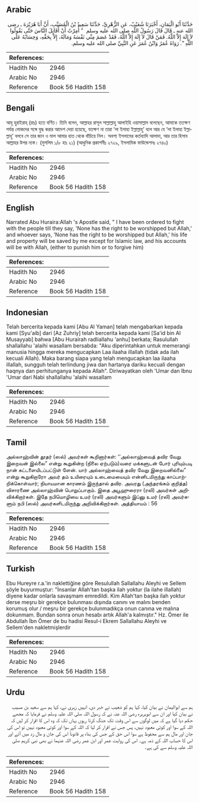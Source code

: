 ## Arabic


<div dir="rtl" lang="ar" style={{fontSize:'larger',backgroundColor:'#f8f9fa',padding:20}}>
حَدَّثَنَا أَبُو الْيَمَانِ، أَخْبَرَنَا شُعَيْبٌ، عَنِ الزُّهْرِيِّ، حَدَّثَنَا سَعِيدُ بْنُ الْمُسَيَّبِ، أَنَّ أَبَا هُرَيْرَةَ ـ رضى الله عنه ـ قَالَ قَالَ رَسُولُ اللَّهِ صلى الله عليه وسلم ‏ "‏ أُمِرْتُ أَنْ أُقَاتِلَ النَّاسَ حَتَّى يَقُولُوا لاَ إِلَهَ إِلاَّ اللَّهُ‏.‏ فَمَنْ قَالَ لاَ إِلَهَ إِلاَّ اللَّهُ، فَقَدْ عَصَمَ مِنِّي نَفْسَهُ وَمَالَهُ، إِلاَّ بِحَقِّهِ، وَحِسَابُهُ عَلَى اللَّهِ ‏"‏‏.‏ رَوَاهُ عُمَرُ وَابْنُ عُمَرَ عَنِ النَّبِيِّ صلى الله عليه وسلم‏.‏
</div>
<div style={{backgroundColor:'#f8f9fa',padding:20, marginBottom: 10}}><table> <thead> <tr> <th>References:</th> <th></th> </tr> </thead> <tbody><tr><td>Hadith No</td><td>2946</td></tr><tr><td>Arabic No</td><td>2946</td></tr><tr><td>Reference</td><td>Book 56 Hadith 158</td></tr></tbody></table></div>

## Bengali


<div dir="ltr" lang="bn" style={{fontSize:'larger',backgroundColor:'#f8f9fa',padding:20}}>
আবূ হুরাইরাহ্ (রাঃ) হতে বর্ণিত। তিনি বলেন, আল্লাহর রাসূল সাল্লাল্লাহু আলাইহি ওয়াসাল্লাম বলেছেন, আমাকে ততক্ষণ পর্যন্ত লোকদের সঙ্গে যুদ্ধ করার আদেশ দেয়া হয়েছে, যতক্ষণ না তারা ‘লা ইলাহা ইল্লাল্লাহু’ বলে আর যে ‘লা ইলাহা ইল্লাল্লাহু’ বলবে সে তার জান ও মাল আমার হাত থেকে বাঁচিয়ে নিল। অবশ্য ইসলামের কর্তব্যাদি আলাদা, আর তার হিসাব আল্লাহর উপর ন্যস্ত। (মুসলিম ১/৮ হাঃ ২১) (আধুনিক প্রকাশনীঃ ২৭২৯, ইসলামিক ফাউন্ডেশনঃ ২৭৪০)
</div>
<div style={{backgroundColor:'#f8f9fa',padding:20, marginBottom: 10}}><table> <thead> <tr> <th>References:</th> <th></th> </tr> </thead> <tbody><tr><td>Hadith No</td><td>2946</td></tr><tr><td>Arabic No</td><td>2946</td></tr><tr><td>Reference</td><td>Book 56 Hadith 158</td></tr></tbody></table></div>

## English


<div dir="ltr" lang="en" style={{fontSize:'larger',backgroundColor:'#f8f9fa',padding:20}}>
Narrated Abu Huraira:Allah 's Apostle said, " I have been ordered to fight with the people till they say, 'None has the right to be worshipped but Allah,' and whoever says, 'None has the right to be worshipped but Allah,' his life and property will be saved by me except for Islamic law, and his accounts will be with Allah, (either to punish him or to forgive him)
</div>
<div style={{backgroundColor:'#f8f9fa',padding:20, marginBottom: 10}}><table> <thead> <tr> <th>References:</th> <th></th> </tr> </thead> <tbody><tr><td>Hadith No</td><td>2946</td></tr><tr><td>Arabic No</td><td>2946</td></tr><tr><td>Reference</td><td>Book 56 Hadith 158</td></tr></tbody></table></div>

## Indonesian


<div dir="ltr" lang="id" style={{fontSize:'larger',backgroundColor:'#f8f9fa',padding:20}}>
Telah bercerita kepada kami [Abu Al Yaman] telah mengabarkan kepada kami [Syu'aib] dari [Az Zuhriy] telah bercerita kepada kami [Sa'id bin Al Musayyab] bahwa [Abu Hurairah radliallahu 'anhu] berkata; Rasulullah shallallahu 'alaihi wasallam bersabda: "Aku diperintahkan untuk memerangi manusia hingga mereka mengucapkan Laa ilaaha illallah (tidak ada ilah kecuali Allah). Maka barang siapa yang telah mengucapkan laa ilaaha illallah, sungguh telah terlindung jiwa dan hartanya dariku kecuali dengan haqnya dan perhitunganya kepada Allah". Diriwayatkan oleh 'Umar dan Ibnu 'Umar dari Nabi shallallahu 'alaihi wasallam
</div>
<div style={{backgroundColor:'#f8f9fa',padding:20, marginBottom: 10}}><table> <thead> <tr> <th>References:</th> <th></th> </tr> </thead> <tbody><tr><td>Hadith No</td><td>2946</td></tr><tr><td>Arabic No</td><td>2946</td></tr><tr><td>Reference</td><td>Book 56 Hadith 158</td></tr></tbody></table></div>

## Tamil


<div dir="ltr" lang="ta" style={{fontSize:'larger',backgroundColor:'#f8f9fa',padding:20}}>
அல்லாஹ்வின் தூதர் (ஸல்) அவர்கள் கூறினார்கள்: ‘‘அல்லாஹ்வைத் தவிர வேறு இறைவன் இல்லை” என்று கூறுகின்ற (நிலை ஏற்படும்)வரை மக்களுடன் போர் புரியும்படி நான் கட்டளையிடப்பட்டுள் ளேன். யார் அல்லாஹ்வைத் தவிர வேறு இறைவனில்லை” என்று கூறுகிறாரோ அவர் தம் உயிரையும் உடைமையையும் என்னிடமிருந்து காப்பாற்றிக்கொள்வார்; நியாயமான காரணம் இருந்தால் தவிர. அவரது (அந்தரங்கம் குறித்த) விசாரணை அல்லாஹ்வின் பொறுப்பாகும். இதை அபூஹுரைரா (ரலி) அவர்கள் அறிவிக்கிறார்கள். இதே நபிமொழியை உமர் (ரலி) அவர்களும் இப்னு உமர் (ரலி) அவர்களும் நபி (ஸல்) அவர்களிடமிருந்து அறிவிக்கிறார்கள். அத்தியாயம் : 56
</div>
<div style={{backgroundColor:'#f8f9fa',padding:20, marginBottom: 10}}><table> <thead> <tr> <th>References:</th> <th></th> </tr> </thead> <tbody><tr><td>Hadith No</td><td>2946</td></tr><tr><td>Arabic No</td><td>2946</td></tr><tr><td>Reference</td><td>Book 56 Hadith 158</td></tr></tbody></table></div>

## Turkish


<div dir="ltr" lang="tr" style={{fontSize:'larger',backgroundColor:'#f8f9fa',padding:20}}>
Ebu Hureyre r.a.'in naklettiğine göre Resulullah Sallallahu Aleyhi ve Sellem şöyle buyurmuştur: "İnsanlar Allah'tan başka ilah yoktur (la ilahe illallah) diyene kadar onlarla savaşmam emredildi. Kim Allah'tan başka ilah yoktur derse meşru bir gerekçe bulunması dışında canını ve malını benden korumuş olur / meşru bir gerekçe bulunmadıkça onun canına ve malına dokunmam. Bundan sonra onun hesabı artık Allah'a kalmıştır." Hz. Ömer ile Abdullah İbn Ömer de bu hadisi Resul-i Ekrem Sallallahu Aleyhi ve Sellem'den nakletmişlerdir
</div>
<div style={{backgroundColor:'#f8f9fa',padding:20, marginBottom: 10}}><table> <thead> <tr> <th>References:</th> <th></th> </tr> </thead> <tbody><tr><td>Hadith No</td><td>2946</td></tr><tr><td>Arabic No</td><td>2946</td></tr><tr><td>Reference</td><td>Book 56 Hadith 158</td></tr></tbody></table></div>

## Urdu


<div dir="rtl" lang="ur" style={{fontSize:'larger',backgroundColor:'#f8f9fa',padding:20}}>
ہم سے ابوالیمان نے بیان کیا، کہا ہم کو شعیب نے خبر دی، انہیں زہری نے، کہا ہم سے سعید بن مسیب نے بیان کیا اور ان سے ابوہریرہ رضی اللہ عنہ نے کہ رسول اللہ صلی اللہ علیہ وسلم نے فرمایا کہ مجھے حکم دیا گیا ہے کہ میں لوگوں سے اس وقت تک جنگ کرتا رہوں یہاں تک کہ وہ اس کا اقرار کر لیں کہ اللہ کے سوا اور کوئی معبود نہیں، پس جس نے اقرار کر لیا کہ اللہ کے سوا اور کوئی معبود نہیں تو اس کی جان اور مال ہم سے محفوظ ہے سوا اس حق کے جس کی بناء پر قانوناً اس کی جان و مال زد میں آئے اور اس کا حساب اللہ کے ذمہ ہے۔ اس کی روایت عمر اور ابن عمر رضی اللہ عنہما نے بھی نبی کریم صلی اللہ علیہ وسلم سے کی ہے۔
</div>
<div style={{backgroundColor:'#f8f9fa',padding:20, marginBottom: 10}}><table> <thead> <tr> <th>References:</th> <th></th> </tr> </thead> <tbody><tr><td>Hadith No</td><td>2946</td></tr><tr><td>Arabic No</td><td>2946</td></tr><tr><td>Reference</td><td>Book 56 Hadith 158</td></tr></tbody></table></div>